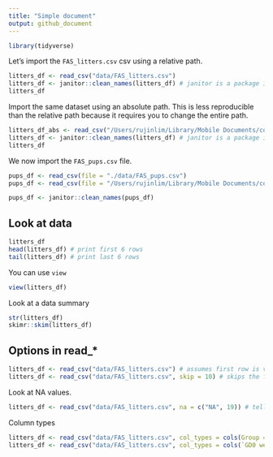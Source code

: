 ```yaml
---
title: "Simple document"
output: github_document
---
```


```r
library(tidyverse)
```

Let's import the `FAS_litters.csv` csv using a relative path.

```r
litters_df <- read_csv("data/FAS_litters.csv")
litters_df <- janitor::clean_names(litters_df) # janitor is a package in R, :: means only loading this one function in janitor, no need to load the entire package if we are only using this a few times
litters_df
```

Import the same dataset using an absolute path. This is less reproducible than the relative path because it requires you to change the entire path.

```r
litters_df_abs <- read_csv("/Users/rujinlim/Library/Mobile Documents/com~apple~CloudDocs/MS Biostatistics Year 1/P8105 Data Science/3. Data Wrangling I/data_wrangling_i/data/FAS_litters.csv") 
litters_df <- janitor::clean_names(litters_df) # janitor is a package in R, :: means only loading this one function in janitor, no need to load the entire package if we are only using this a few times
litters_df
```

We now import the `FAS_pups.csv` file.
```r
pups_df <- read_csv(file = "./data/FAS_pups.csv")
pups_df <- read_csv(file = "/Users/rujinlim/Library/Mobile Documents/com~apple~CloudDocs/MS Biostatistics Year 1/P8105 Data Science/3. Data Wrangling I/data_wrangling_i/data/FAS_litters.csv")

pups_df <- janitor::clean_names(pups_df)
```

## Look at data

```r
litters_df
head(litters_df) # print first 6 rows
tail(litters_df) # print last 6 rows
```

You can use `view`

```r
view(litters_df)
```

Look at a data summary
```r
str(litters_df)
skimr::skim(litters_df)
```

## Options in read_*

```r
litters_df <- read_csv("data/FAS_litters.csv") # assumes first row is variable names
litters_df <- read_csv("data/FAS_litters.csv", skip = 10) # skips the first 10 rows
```

Look at NA values.

```r
litters_df <- read_csv("data/FAS_litters.csv", na = c("NA", 19)) # telling R to take "NA" and 19 as NAs when importing the dataset
```

Column types

```r
litters_df <- read_csv("data/FAS_litters.csv", col_types = cols(Group = col_factor()))
litters_df <- read_csv("data/FAS_litters.csv", col_types = cols(`GD0 weight` = col_character())) # change it into character type
```









